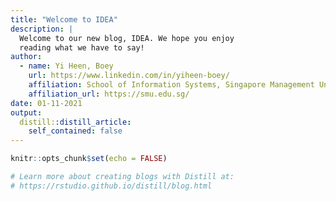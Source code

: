 ```yaml
---
title: "Welcome to IDEA"
description: |
  Welcome to our new blog, IDEA. We hope you enjoy 
  reading what we have to say!
author:
  - name: Yi Heen, Boey
    url: https://www.linkedin.com/in/yiheen-boey/
    affiliation: School of Information Systems, Singapore Management University
    affiliation_url: https://smu.edu.sg/
date: 01-11-2021
output:
  distill::distill_article:
    self_contained: false
---
```


```r
knitr::opts_chunk$set(echo = FALSE)

# Learn more about creating blogs with Distill at:
# https://rstudio.github.io/distill/blog.html

```




